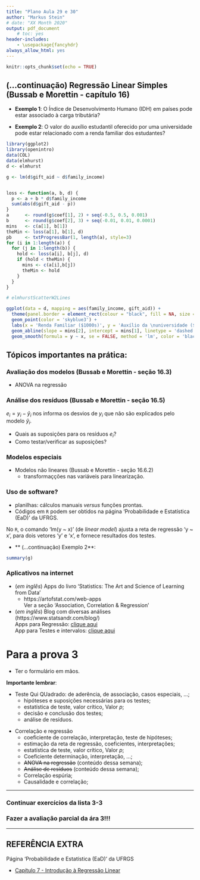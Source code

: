 ```yaml
---
title: "Plano Aula 29 e 30"
author: "Markus Stein"
# date: "XX Month 2020"
output: pdf_document
    # toc: yes
header-includes:
    - \usepackage{fancyhdr}
always_allow_html: yes
---
```

\addtolength{\headheight}{1.0cm} 
\pagestyle{fancyplain} 
\lhead{\includegraphics[height=1.5cm]{LogoIME.png}}
\rhead{\includegraphics[height=1.5cm]{images.jpeg}}
\chead{UNIVERSIDADE FEDERAL DO RIO GRANDE DO SUL \\
INSTITUTO DE MATEMÁTICA E ESTATÍSTICA \\
DEPARTAMENTO DE ESTATÍSTICA \\
\vspace{0.3cm}
MAT02215 - Estatística Geral 2 - 2021/1
}
\renewcommand{\headrulewidth}{0pt} 


```r
knitr::opts_chunk$set(echo = TRUE)
```

## (...continuação) Regressão Linear Simples (Bussab e Morettin - capítulo 16)

* **Exemplo 1**: O Índice de Desenvolvimento Humano (IDH) em países pode estar associado à carga tributária?  
<!-- ![](IDH1.png){ width=40% }   -->

<!-- Artigo de 2012: https://carodinheiro.blogfolha.uol.com.br/2012/12/14/pagamento-de-impostos-no-brasil-e-um-investimento-sem-retorno/ -->

<!-- \vspace{0.2cm} -->

* **Exemplo 2**: O valor do auxílio estudantil oferecido por uma universidade pode estar relacionado com a renda familiar dos estudantes?

```r
library(ggplot2)
library(openintro)
data(COL)
data(elmhurst)
d <- elmhurst

g <- lm(d$gift_aid ~ d$family_income)


loss <- function(a, b, d) {
  p <- a + b * d$family_income
  sum(abs(d$gift_aid - p))
}
a      <- round(g$coef[1], 2) + seq(-0.5, 0.5, 0.001)
b      <- round(g$coef[2], 3) + seq(-0.01, 0.01, 0.0001)
mins   <- c(a[1], b[1])
theMin <- loss(a[1], b[1], d)
pb     <- txtProgressBar(1, length(a), style=3)
for (i in 1:length(a)) {
  for (j in 1:length(b)) {
    hold <- loss(a[i], b[j], d)
    if (hold < theMin) {
      mins <- c(a[i],b[j])
      theMin <- hold
    }
  }
}

# elmhurstScatterW2Lines

ggplot(data = d, mapping = aes(family_income, gift_aid)) +
  theme(panel.border = element_rect(colour = "black", fill = NA, size = 1)) +
  geom_point(color = 'skyblue3') +
  labs(x = 'Renda Familiar ($1000s)', y = 'Auxílio da \nuniversidade ($1000s)') +
  geom_abline(slope = mins[2], intercept = mins[1], linetype = 'dashed', size = 1) +
  geom_smooth(formula = y ~ x, se = FALSE, method = 'lm', color = 'black')
```


<!-- \vspace{0.5cm} -->

## Tópicos importantes na prática:

### Avaliação dos modelos  (Bussab e Morettin - seção 16.3)
* ANOVA na regressão

### **Análise dos resíduos** (Bussab e Morettin - seção 16.5)
$e_i = y_i - \widehat y_i$ nos informa os desvios de $y_i$ que não são explicados pelo modelo $\widehat y_i$.

* Quais as suposições para os resíduos $e_i$?
* Como testar/verificar as suposições?

### Modelos especiais
* Modelos não lineares (Bussab e Morettin - seção 16.6.2)
    + transformaçções nas variáveis para linearização.

### Uso de software?
* planilhas: cálculos manuais *versus* funções prontas. 
* Códigos em `R` podem ser obtidos na página 'Probabilidade e Estatística (EaD)' da UFRGS.

No `R`, o comando 'lm(y ~ x)' (de *linear model*) ajusta a reta de regressão 'y ~ x', para dois vetores 'y' e 'x', e fornece resultados dos testes.

* ** (...continuação) Exemplo 2**: 

```r
summary(g)
```

### Aplicativos na internet  

* (*em inglês*) Apps do livro 'Statistics: The Art and Science of Learning from Data'
    + https://artofstat.com/web-apps   
Ver a seção 'Association, Correlation & Regression' 

* (*em inglês*) Blog com diversas análises (https://www.statsandr.com/blog/)  
Apps para Regressão: [clique aqui](https://www.statsandr.com/blog/a-shiny-app-for-simple-linear-regression-by-hand-and-in-r/)  
App para Testes e intervalos: [clique aqui](https://www.statsandr.com/blog/a-shiny-app-for-inferential-statistics-by-hand/)


# Para a prova 3
* Ter o formulário em mãos.

**Importante lembrar**:

* Teste Qui QUadrado: de aderência, de associação, casos especiais, ...;
    + hipóteses e suposições necessárias para os testes;
    + estatística de teste, valor crítico, Valor *p*;
    + decisão e conclusão dos testes;
    + análise de resíduos.

\vspace{0.5cm}

* Correlação e regressão
    + coeficiente de correlação, interpretação, teste de hipóteses;
    + estimação da reta de regressão, coeficientes, interpretações;
    + estatística de teste, valor crítico, Valor *p*;
    + Coeficiente determinação, interpretação, ...;
    + ~~ANOVA na regressão~~ (conteúdo dessa semana);
    + ~~Análise de resíduos~~ (conteúdo dessa semana);
    + Correlação espúria;
    + Causalidade e correlação;

\vspace{0.5cm}

***
<!-- ### Ler slides das aulas 27 e 28 -->
### Continuar exercícios da lista 3-3
### Fazer a avaliação parcial da ára 3!!!
***

\vspace{0.5cm}

## REFERÊNCIA EXTRA
Página 'Probabilidade e Estatística (EaD)' da UFRGS

* [Capítulo 7 - Introdução à Regressão Linear](https://www.ufrgs.br/probabilidade-estatistica/livro/cpt7/ch7_reg_simples.html#pref%C3%A1cio)

